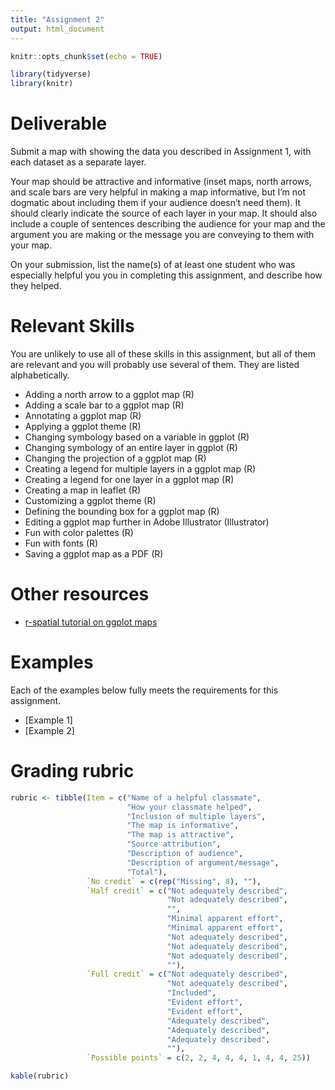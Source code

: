 ```yaml
---
title: "Assignment 2"
output: html_document
---
```


```r
knitr::opts_chunk$set(echo = TRUE)

library(tidyverse)
library(knitr)
```

# Deliverable

Submit a map with showing the data you described in 
Assignment 1, with each dataset as a separate layer. 

Your map should be attractive and informative (inset maps, north arrows, and 
scale bars are very helpful in making a map informative, but I'm not 
dogmatic about including them if your audience doesn't need them). It should 
clearly indicate the source of each layer in your map. It should
also include a couple of sentences describing the audience for your map and
the argument you are making or the message you are conveying to them with
your map.

On your submission, list the name(s) of at least one student who was 
especially helpful you you in completing this assignment, and describe 
how they helped.

# Relevant Skills

You are unlikely to use all of these skills in this assignment, but all 
of them are relevant and you will probably use several of them. They are
listed alphabetically.

* Adding a north arrow to a ggplot map (R)
* Adding a scale bar to a ggplot map (R)
* Annotating a ggplot map (R)
* Applying a ggplot theme (R)
* Changing symbology based on a variable in ggplot (R)
* Changing symbology of an entire layer in ggplot (R)
* Changing the projection of a ggplot map (R)
* Creating a legend for multiple layers in a ggplot map (R)
* Creating a legend for one layer in a ggplot map (R)
* Creating a map in leaflet (R)
* Customizing a ggplot theme (R)
* Defining the bounding box for a ggplot map (R)
* Editing a ggplot map further in Adobe Illustrator (Illustrator)
* Fun with color palettes (R)
* Fun with fonts (R)
* Saving a ggplot map as a PDF (R)

# Other resources

* [r-spatial tutorial on ggplot maps](https://r-spatial.org/r/2018/10/25/ggplot2-sf.html){target="_blank"}

# Examples

Each of the examples below fully meets the requirements for this assignment.

* [Example 1]
* [Example 2]

# Grading rubric

```r
rubric <- tibble(Item = c("Name of a helpful classmate",
                          "How your classmate helped",
                          "Inclusion of multiple layers",
                          "The map is informative",
                          "The map is attractive",
                          "Source attribution",
                          "Description of audience",
                          "Description of argument/message",
                          "Total"),
                 `No credit` = c(rep("Missing", 8), ""),
                 `Half credit` = c("Not adequately described",
                                   "Not adequately described",
                                   "",
                                   "Minimal apparent effort",
                                   "Minimal apparent effort",
                                   "Not adequately described",
                                   "Not adequately described",
                                   "Not adequately described", 
                                   ""),
                 `Full credit` = c("Not adequately described",
                                   "Not adequately described",
                                   "Included",
                                   "Evident effort",
                                   "Evident effort",
                                   "Adequately described",
                                   "Adequately described",
                                   "Adequately described", 
                                   ""),
                 `Possible points` = c(2, 2, 4, 4, 4, 1, 4, 4, 25))

kable(rubric)
```
